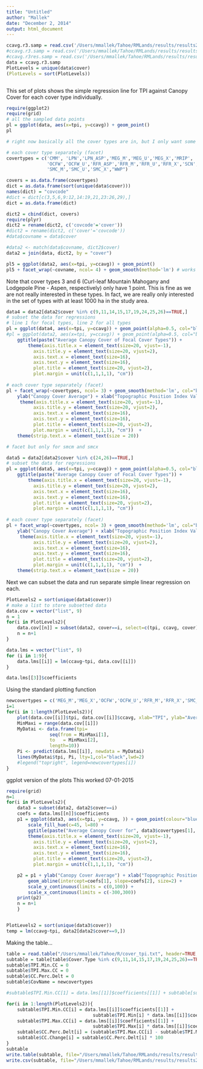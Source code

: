 ```yaml
---
title: "Untitled"
author: "Mallek"
date: "December 2, 2014"
output: html_document
---
```



```r
ccavg.r3.samp = read.csv('/Users/mmallek/Tahoe/RMLands/results/results20150904/ccavg.r3_samp.csv')
#ccavg.r3.samp = read.csv('/Users/mmallek/Tahoe/RMLands/results/results20150904/ccavg_r3_50Gsmoothclip_samp.csv')
#ccavg.r3res.samp = read.csv('/Users/mmallek/Tahoe/RMLands/results/results20150904/ccavg_r3res_50Gsmoothclip_samp.csv')
data = ccavg.r3.samp
PlotLevels = unique(data$cover)
(PlotLevels = sort(PlotLevels))



```


This set of plots shows the simple regression line for TPI against Canopy Cover for each cover type individually.
```r
require(ggplot2)
require(grid)
# all the sampled data points
pl = ggplot(data, aes(x=tpi, y=ccavg)) + geom_point()
pl

# right now basically all the cover types are in, but I only want some of them

# each cover type separately (facet)
covertypes = c('CMM', 'LPN','LPN_ASP','MEG_M','MEG_U','MEG_X','MRIP',
               'OCFW','OCFW_U','RFR_ASP','RFR_M','RFR_U','RFR_X','SCN','SMC_ASP',
               'SMC_M','SMC_U','SMC_X',"WWP")

covers = as.data.frame(covertypes)
dict = as.data.frame(sort(unique(data$cover)))
names(dict) = "covcode"
#dict = dict[c(3,5,6,9:12,14:19,21,23:26,29),]
dict = as.data.frame(dict)

dict2 = cbind(dict, covers)
require(plyr)
dict2 = rename(dict2, c('covcode'='cover'))
#dict2 = rename(dict2, c('cover'='covcode'))
#data$covname = data$cover

#data2 <- match(data$covname, dict2$cover)
data2 = join(data, dict2, by = "cover")

pl5 = ggplot(data2, aes(x=tpi, y=ccavg)) + geom_point()
pl5 + facet_wrap(~covname, ncol= 4) + geom_smooth(method='lm') # works again! 2015-07-01


```
Note that cover types 3 and 6 (Curl-leaf Mountain Mahogany and Lodgepole Pine - Aspen, respectively) only have 1 point. This is fine as we are not really interested in these types. In fact, we are really only interested in the set of types with at least 1000 ha in the study area. 

```r
data4 = data2[data2$cover %in% c(9,11,14,15,17,19,24,25,26)==TRUE,]
# subset the data for regressions
# line 1 for focal types, line 2 for all types
pl = ggplot(data4, aes(x=tpi, y=ccavg)) + geom_point(alpha=0.5, col="blue") +
#pl = ggplot(data2, aes(x=tpi, y=ccavg)) + geom_point(alpha=0.5, col="blue") +    
    ggtitle(paste("Average Canopy Cover of Focal Cover Types")) +
        theme(axis.title.x = element_text(size=20, vjust=-1), 
          axis.title.y = element_text(size=20, vjust=2), 
          axis.text.x = element_text(size=16),
          axis.text.y = element_text(size=16),
          plot.title = element_text(size=20, vjust=2),
          plot.margin = unit(c(1,1,1,1), "cm")) 
    
# each cover type separately (facet)
pl + facet_wrap(~covertypes, ncol= 3) + geom_smooth(method='lm', col="black") +
    ylab("Canopy Cover Average") + xlab("Topographic Position Index Value") + theme_bw() +
     theme(axis.title.x = element_text(size=20, vjust=-1), 
          axis.title.y = element_text(size=20, vjust=2), 
          axis.text.x = element_text(size=16),
          axis.text.y = element_text(size=16),
          plot.title = element_text(size=20, vjust=2),
          plot.margin = unit(c(1,1,1,1), "cm"))  +
    theme(strip.text.x = element_text(size = 20))

# facet but only for smcm and smcx

data5 = data2[data2$cover %in% c(24,26)==TRUE,]
# subset the data for regressions
pl = ggplot(data5, aes(x=tpi, y=ccavg)) + geom_point(alpha=0.5, col="blue") +
    ggtitle(paste("Average Canopy Cover of Focal Cover Types")) +
        theme(axis.title.x = element_text(size=20, vjust=-1), 
          axis.title.y = element_text(size=20, vjust=2), 
          axis.text.x = element_text(size=16),
          axis.text.y = element_text(size=16),
          plot.title = element_text(size=20, vjust=2),
          plot.margin = unit(c(1,1,1,1), "cm")) 
    
# each cover type separately (facet)
pl + facet_wrap(~covertypes, ncol= 3) + geom_smooth(method='lm', col="black") +
    ylab("Canopy Cover Average") + xlab("Topographic Position Index Value") + theme_bw() +
     theme(axis.title.x = element_text(size=20, vjust=-1), 
          axis.title.y = element_text(size=20, vjust=2), 
          axis.text.x = element_text(size=16),
          axis.text.y = element_text(size=16),
          plot.title = element_text(size=20, vjust=2),
          plot.margin = unit(c(1,1,1,1), "cm"))  +
    theme(strip.text.x = element_text(size = 20))
```

Next we can subset the data and run separate simple linear regression on each.

```r
PlotLevels2 = sort(unique(data4$cover))
# make a list to store subsetted data
data.cov = vector("list", 9)
n = 1
for(i in PlotLevels2){
    data.cov[[n]] = subset(data2, cover==i, select=c(tpi, ccavg, cover))
    n = n+1
}
```

```r
data.lms = vector("list", 9)
for (i in 1:9){
    data.lms[[i]] = lm(ccavg~tpi, data.cov[[i]])
}

data.lms[[3]]$coefficients
```

Using the standard plotting function
```r
newcovertypes = c('MEG_M','MEG_X','OCFW','OCFW_U','RFR_M','RFR_X','SMC_M','SMC_U','SMC_X')
i=1
for(i in 1:length(PlotLevels2)){
    plot(data.cov[[i]]$tpi, data.cov[[i]]$ccavg, xlab="TPI", ylab="Average Canopy Cover", main=paste("Effect of TPI on average canopy cover \n during simulation for", newcovertypes[i]))
    MinMaxi = range(data.cov[[i]])
    MyDatai <- data.frame(tpi=
                seq(from = MinMaxi[1],
                to   = MinMaxi[2],
                length=10))  
    Pi <- predict(data.lms[[i]], newdata = MyDatai)
    lines(MyDatai$tpi, Pi, lty=1,col="black",lwd=2)
    #legend("topright", legend=newcovertypes[i])
}
```


ggplot version of the plots
This worked 07-01-2015
```r
require(grid)
n=1
for(i in PlotLevels2){
    data3 = subset(data2, data2$cover==i)
    coefs = data.lms[[n]]$coefficients
    p1 = ggplot(data3, aes(x=tpi, y=ccavg, )) + geom_point(colour="blue", alpha=0.5, size=3) + theme_bw() + 
        scale_fill_hue(c=45, l=80) + 
        ggtitle(paste("Average Canopy Cover for", data3$covertypes[1], "During Simulated Historic Period" )) +
        theme(axis.title.x = element_text(size=20, vjust=-1), 
          axis.title.y = element_text(size=20, vjust=2), 
          axis.text.x = element_text(size=16),
          axis.text.y = element_text(size=16),
          plot.title = element_text(size=20, vjust=2),
          plot.margin = unit(c(1,1,1,1), "cm"))

    p2 = p1 + ylab("Canopy Cover Average") + xlab("Topographic Position Index Value") +
        geom_abline(intercept=coefs[1], slope=coefs[2], size=2) +
        scale_y_continuous(limits = c(0,100)) +
        scale_x_continuous(limits = c(-300,300))
    print(p2)
    n = n+1
    }



```


```r
PlotLevels2 = sort(unique(data3$cover))
temp = lm(ccavg~tpi, data2[data2$cover==9,])
```

Making the table...
```r
table = read.table("/Users/mmallek/Tahoe/R/cover_tpi.txt", header=TRUE, sep=',')
subtable = table[table$Cover.Type %in% c(9,11,14,15,17,19,24,25,26)==TRUE,]
subtable$TPI.Min.CC = 0
subtable$TPI.Max.CC = 0
subtable$CC.Perc.Delt = 0
subtable$CovName = newcovertypes

#subtable$TPI.Min.CC[1] = data.lms[[1]]$coefficients[[1]] + subtable[subtable$Cover.Type==9,]$TPI.Min * data.lms[[1]]$coefficients[[2]]

for(i in 1:length(PlotLevels2)){
    subtable$TPI.Min.CC[i] = data.lms[[i]]$coefficients[[1]] + 
                                subtable$TPI.Min[i] * data.lms[[i]]$coefficients[[2]]
    subtable$TPI.Max.CC[i] = data.lms[[i]]$coefficients[[1]] + 
                                subtable$TPI.Max[i] * data.lms[[i]]$coefficients[[2]]
    subtable$CC.Perc.Delt[i] = (subtable$TPI.Max.CC[i] - subtable$TPI.Min.CC[i])/subtable$TPI.Min.CC[i]
    subtable$CC.Change[i] = subtable$CC.Perc.Delt[i] * 100
}
subtable
write.table(subtable, file="/Users/mmallek/Tahoe/RMLands/results/results20150904/tpi/cctable.txt", sep='\t')
write.csv(subtable, file="/Users/mmallek/Tahoe/RMLands/results/results20150904/tpi/cctable.csv")


```



